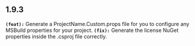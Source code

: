 ## 1.9.3
**`(feat):`** Generate a ProjectName.Custom.props file for you to configure any MSBuild properties for your project.
**`(fix):`** Generate the license NuGet properties inside the .csproj file correctly.


